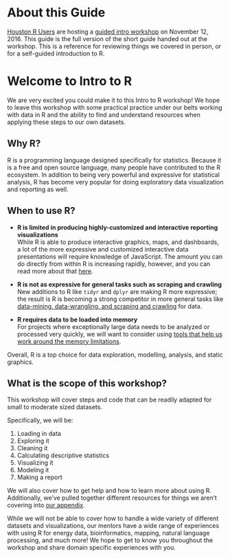 # About this Guide {-}

[Houston R Users](https://hrug-slack.herokuapp.com/) are hosting a [guided intro workshop](http://www.meetup.com/houstonr/events/234653360/) on November 12, 2016.  This guide is the full version of the short guide handed out at the workshop.  This is a reference for reviewing things we covered in person, or for a self-guided introduction to R.

# Welcome to Intro to R

We are very excited you could make it to this Intro to R workshop!  We hope to leave this workshop with some practical practice under our belts working with data in R and the ability to find and understand resources when applying these steps to our own datasets.

## Why R?

R is a programming language designed specifically for statistics.  Because it is a free and open source language, many people have contributed to the R ecosystem.  In addition to being very powerful and expressive for statistical analysis, R has become very popular for doing exploratory data visualization and reporting as well.

## When to use R?

* **R is limited in producing highly-customized and interactive reporting visualizations**<br>
  While R is able to produce interactive graphics, maps, and dashboards, a lot of the more expressive and customized interactive data presentations will require knowledge of JavaScript. The amount you can do directly from within R is increasing rapidly, however, and you can read more about that [here](/appendix.html#interactive-r-graphics).

* **R is not as expressive for general tasks such as scraping and crawling**<br>
  New additions to R like `tidyr` and `dplyr` are making R more expressive; the result is R is becoming a strong competitor in more general tasks like [data-mining, data-wrangling, and scraping and crawling](./appendix.html#webscraping-and-text-analysis) for data.

* **R requires data to be loaded into memory**<br>
  For projects where exceptionally large data needs to be analyzed or processed very quickly, we will want to consider using [tools that help us work around the memory limitations](./appendix.html#handling-more-data).

Overall, R is a top choice for data exploration, modelling, analysis, and static graphics.

## What is the scope of this workshop?

This workshop will cover steps and code that can be readily adapted for small to moderate sized datasets.

Specifically, we will be:

1. Loading in data
1. Exploring it
1. Cleaning it
1. Calculating descriptive statistics
1. Visualizing it
1. Modeling it
1. Making a report

We will also cover how to get help and how to learn more about using R.  Additionally, we've pulled together different resources for things we aren't covering into [our appendix](./05-appendix).

While we will not be able to cover how to handle a wide variety of different datasets and visualizations, our mentors have a wide range of experiences with using R for energy data, bioinformatics, mapping, natural language processing, and much more!  We hope to get to know you throughout the workshop and share domain specific experiences with you.

